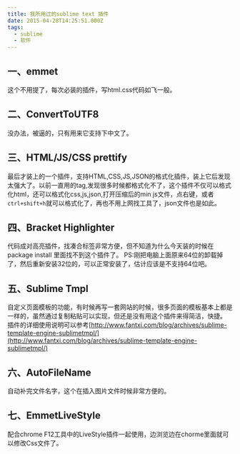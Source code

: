 ```yaml
---
title: 我所用过的sublime text 插件
date: 2015-04-28T14:25:51.000Z
tags:
  - sublime
  - 软件
---
```


## 一、emmet

这个不用提了，每次必装的插件，写html.css代码如飞一般。

## 二、ConvertToUTF8

没办法，被逼的，只有用来它支持下中文了。

## 三、HTML/JS/CSS prettify

最后才装上的一个插件，支持HTML,CSS,JS,JSON的格式化插件，装上它后发现太强大了。以前一直用的tag,发现很多时候都格式化不了，这个插件不仅可以格式化html，还可以格式化css,js,json,打开压缩后的min js文件，点右键，或者`ctrl+shift+h`就可以格式化了，再也不用上网找工具了，json文件也是如此。

## 四、Bracket Highlighter

代码成对高亮插件，找凑合标签非常方便，但不知道为什么今天装的时候在package install 里面找不到这个插件了。
PS:刚把电脑上面原来64位的卸载掉了，然后重新安装32位的，可以正常安装了，估计应该是不支持64位吧。

## 五、Sublime Tmpl

自定义页面模板的功能，有时候再写一套网站的时候，很多页面的模板基本上都是一样的，虽然通过复制粘贴可以实现，但还是没有用这个插件来得简洁，快捷。
插件的详细使用说明可以参考[http://www.fantxi.com/blog/archives/sublime-template-engine-sublimetmpl/](http://www.fantxi.com/blog/archives/sublime-template-engine-sublimetmpl/)

## 六、AutoFileName

自动补完文件名字，这个在插入图片文件时候非常方便的。

## 七、EmmetLiveStyle

配合chrome F12工具中的LiveStyle插件一起使用，边浏览边在chorme里面就可以修改Css文件了。


